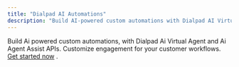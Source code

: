 ```yaml
---
title: "Dialpad AI Automations"
description: "Build AI-powered custom automations with Dialpad AI Virtual Agent and AI Agent Assist APIs. Customize customer workflows."
---
```

Build Ai powered custom automations, with Dialpad Ai Virtual Agent and Ai Agent Assist APIs. Customize engagement for your customer workflows. [Get started now](https://developer.karehq.com)
.